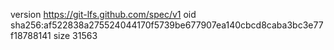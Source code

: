 version https://git-lfs.github.com/spec/v1
oid sha256:af522838a275524044170f5739be677907ea140cbcd8caba3bc3e77f18788141
size 31563
